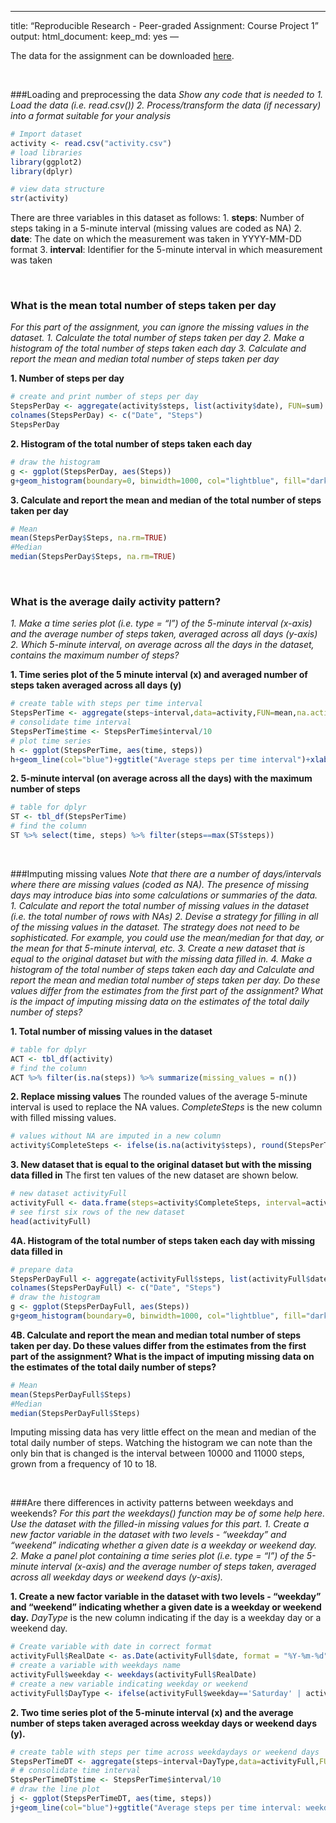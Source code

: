 
---

title: "Reproducible Research - Peer-graded Assignment: Course Project 1"
output:
  html_document:
    keep_md: yes
---


The data for the assignment can be downloaded [here](https://d396qusza40orc.cloudfront.net/repdata%2Fdata%2Factivity.zip).

<br>

###Loading and preprocessing the data
*Show any code that is needed to*
*1. Load the data (i.e. read.csv())*
*2. Process/transform the data (if necessary) into a format suitable for your analysis*

```{r, echo=TRUE, message=FALSE, warning=FALSE}
# Import dataset
activity <- read.csv("activity.csv")
# load libraries
library(ggplot2)
library(dplyr)
```

```{r, echo=TRUE}
# view data structure
str(activity)
```

There are three variables in this dataset as follows:
1. **steps**: Number of steps taking in a 5-minute interval (missing values are coded as NA)
2. **date**: The date on which the measurement was taken in YYYY-MM-DD format
3. **interval**: Identifier for the 5-minute interval in which measurement was taken

<br>
 
### What is the mean total number of steps taken per day
*For this part of the assignment, you can ignore the missing values in the dataset.*
*1. Calculate the total number of steps taken per day*
*2. Make a histogram of the total number of steps taken each day*
*3. Calculate and report the mean and median total number of steps taken per day*

**1. Number of steps per day**

```{r echo=TRUE}
# create and print number of steps per day
StepsPerDay <- aggregate(activity$steps, list(activity$date), FUN=sum)
colnames(StepsPerDay) <- c("Date", "Steps")
StepsPerDay
```


**2. Histogram of the total number of steps taken each day**

```{r histogram1, echo=TRUE, fig.width=10, warning=FALSE}
# draw the histogram
g <- ggplot(StepsPerDay, aes(Steps))
g+geom_histogram(boundary=0, binwidth=1000, col="lightblue", fill="darkblue")+ggtitle("Histogram of total steps per day")+xlab("Total Steps")+ylab("Frequency")+theme(plot.title = element_text(face="bold", size=12))+scale_x_continuous(breaks=seq(0,24000,2000))+scale_y_continuous(breaks=seq(0,18,2))
```


**3. Calculate and report the mean and median of the total number of steps taken per day**

```{r echo=TRUE}
# Mean
mean(StepsPerDay$Steps, na.rm=TRUE)
#Median
median(StepsPerDay$Steps, na.rm=TRUE)
```

<br>

### What is the average daily activity pattern?
*1. Make a time series plot (i.e. type = "l") of the 5-minute interval (x-axis) and the average number of steps taken, averaged across all days (y-axis)*
*2. Which 5-minute interval, on average across all the days in the dataset, contains the maximum number of steps?*

**1. Time series plot of the 5 minute interval (x) and averaged number of steps taken averaged across all days (y)**

```{r timeplot1, echo=TRUE, fig.width=10, warning=FALSE}
# create table with steps per time interval
StepsPerTime <- aggregate(steps~interval,data=activity,FUN=mean,na.action=na.omit)
# consolidate time interval
StepsPerTime$time <- StepsPerTime$interval/10
# plot time series
h <- ggplot(StepsPerTime, aes(time, steps))
h+geom_line(col="blue")+ggtitle("Average steps per time interval")+xlab("Time Interval")+ylab("Avg Steps")+theme(plot.title = element_text(face="bold", size=12))
```

**2. 5-minute interval (on average across all the days) with the maximum number of steps**

```{r echo=TRUE, fig.width=10, warning=FALSE}
# table for dplyr
ST <- tbl_df(StepsPerTime)
# find the column
ST %>% select(time, steps) %>% filter(steps==max(ST$steps))
```

<br>
 
###Imputing missing values
*Note that there are a number of days/intervals where there are missing values (coded as NA). The presence of missing days may introduce bias into some calculations or summaries of the data.**
**1. Calculate and report the total number of missing values in the dataset (i.e. the total number of rows with NAs)*
*2. Devise a strategy for filling in all of the missing values in the dataset. The strategy does not need to be sophisticated. For example, you could use the mean/median for that day, or the mean for that 5-minute interval, etc.*
*3. Create a new dataset that is equal to the original dataset but with the missing data filled in.*
*4. Make a histogram of the total number of steps taken each day and Calculate and report the mean and median total number of steps taken per day. Do these values differ from the estimates from the first part of the assignment? What is the impact of imputing missing data on the estimates of the total daily number of steps?*

**1. Total number of missing values in the dataset**

```{r echo=TRUE}
# table for dplyr
ACT <- tbl_df(activity)
# find the column
ACT %>% filter(is.na(steps)) %>% summarize(missing_values = n())
```

**2. Replace missing values**
The rounded values of the average 5-minute interval is used to replace the NA values.
*CompleteSteps* is the new column with filled missing values.

```{r echo=TRUE}
# values without NA are imputed in a new column
activity$CompleteSteps <- ifelse(is.na(activity$steps), round(StepsPerTime$steps[match(activity$interval, StepsPerTime$interval)],0), activity$steps)
```

**3. New dataset that is equal to the original dataset but with the missing data filled in**
The first ten values of the new dataset are shown below.

```{r echo=TRUE}
# new dataset activityFull
activityFull <- data.frame(steps=activity$CompleteSteps, interval=activity$interval, date=activity$date)
# see first six rows of the new dataset
head(activityFull)
```

**4A. Histogram of the total number of steps taken each day with missing data filled in**

```{r histogram2, echo=TRUE, fig.width=10, warning=FALSE}
# prepare data
StepsPerDayFull <- aggregate(activityFull$steps, list(activityFull$date), FUN=sum)
colnames(StepsPerDayFull) <- c("Date", "Steps")
# draw the histogram
g <- ggplot(StepsPerDayFull, aes(Steps))
g+geom_histogram(boundary=0, binwidth=1000, col="lightblue", fill="darkblue")+ggtitle("Histogram of steps per day")+xlab("Total Steps")+ylab("Frequency")+theme(plot.title = element_text(face="bold", size=12))+scale_x_continuous(breaks=seq(0,24000,2000))+scale_y_continuous(breaks=seq(0,26,2))
```

**4B. Calculate and report the mean and median total number of steps taken per day. Do these values differ from the estimates from the first part of the assignment? What is the impact of imputing missing data on the estimates of the total daily number of steps?**

```{r echo=TRUE}
# Mean
mean(StepsPerDayFull$Steps)
#Median
median(StepsPerDayFull$Steps)
```

Imputing missing data has very little effect on the mean and median of the total daily number of steps.
Watching the histogram we can note than the only bin that is changed is the interval between 10000 and 11000 steps, grown from a frequency of 10 to 18.

<br>

###Are there differences in activity patterns between weekdays and weekends?
*For this part the weekdays() function may be of some help here. Use the dataset with the filled-in missing values for this part.*
*1. Create a new factor variable in the dataset with two levels - "weekday" and "weekend" indicating whether a given date is a weekday or weekend day.*
*2. Make a panel plot containing a time series plot (i.e. type = "l") of the 5-minute interval (x-axis) and the average number of steps taken, averaged across all weekday days or weekend days (y-axis).*

**1. Create a new factor variable in the dataset with two levels - "weekday" and "weekend" indicating whether a given date is a weekday or weekend day.**
*DayType* is the new column indicating if the day is a weekday day or a weekend day. 

```{r echo=TRUE}
# Create variable with date in correct format
activityFull$RealDate <- as.Date(activityFull$date, format = "%Y-%m-%d")
# create a variable with weekdays name
activityFull$weekday <- weekdays(activityFull$RealDate)
# create a new variable indicating weekday or weekend
activityFull$DayType <- ifelse(activityFull$weekday=='Saturday' | activityFull$weekday=='Sunday', 'weekend','weekday')
```

**2. Two time series plot of the 5-minute interval (x) and the average number of steps taken averaged across weekday days or weekend days (y).**

```{r timeplot2, echo=TRUE, fig.width=10, warning=FALSE}
# create table with steps per time across weekdaydays or weekend days
StepsPerTimeDT <- aggregate(steps~interval+DayType,data=activityFull,FUN=mean,na.action=na.omit)
# # consolidate time interval
StepsPerTimeDT$time <- StepsPerTime$interval/10
# draw the line plot
j <- ggplot(StepsPerTimeDT, aes(time, steps))
j+geom_line(col="blue")+ggtitle("Average steps per time interval: weekdays vs. weekends")+xlab("Time")+ylab("Steps")+theme(plot.title = element_text(face="bold", size=12))+facet_grid(DayType ~ .)
```


